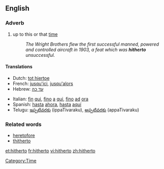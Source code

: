 ==English==
===Adverb===
# up to this or that [[time]] <!--(used frequently in [[legal]] papers).-->
#:''The Wright Brothers flew the first successful manned, powered and controlled aircraft in 1903, a feat which was '''hitherto''' unsuccessful.''

====Translations====
{{top}}
*Dutch: [[tot hiertoe]]
*French: [[jusqu'ici]], [[jusqu'alors]]
*Hebrew: [[עד כה]]
{{mid}}
*Italian: [[fin]] [[qui]], [[fino]] [[a]] [[qui]], [[fino]] [[ad]] [[ora]]
*Spanish: [[hasta]] [[ahora]], [[hasta]] [[aquí]]
*Telugu: [[ఇప్పటివరకు]] (ippaTivaraku), [[అప్పటివరకు]] (appaTivaraku)
{{bottom}}

===Related words===
*[[heretofore]]
*[[thitherto]]

[[Category:Time]]

[[et:hitherto]]
[[fr:hitherto]]
[[vi:hitherto]]
[[zh:hitherto]]